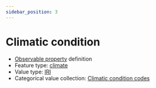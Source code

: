 ```yaml
---
sidebar_position: 3
---
```



# Climatic condition

- [Observable property](/viewers/dawe-vocabs?uri=https://linked.data.gov.au/def/nrm/dee23df7-4445-424f-b361-b2e0182be950) definition
- Feature type: [climate](http://linked.data.gov.au/def/tern-cv/6d40d71e-58cd-4f75-8304-40c01fe5f74c)
- Value type: [IRI](https://w3id.org/tern/ontologies/tern/IRI)
- Categorical value collection: [Climatic condition codes](/viewers/dawe-vocabs?uri=https://linked.data.gov.au/def/nrm/2ebfee89-92db-44b3-bb89-06dd92798ae6)

<Example
  protocolModule="plot-description"
  observableProperty="https://linked.data.gov.au/def/nrm/dee23df7-4445-424f-b361-b2e0182be950"
/>
